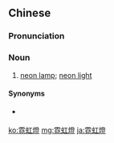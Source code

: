 {{also|霓虹灯}}
==Chinese==
{{zh-forms|neon|s=霓虹灯|type=21|alt=霓紅燈}}

===Pronunciation===
{{zh-pron
|m=níhóngdēng
|c=ngai4 hung4 dang1
|h=pfs=ngì-fùng-tên
|mn=gê-hông-teng/tw:nî-hông-teng
|cat=n
}}

===Noun===
{{zh-noun}}

# [[neon lamp]]; [[neon light]]
#: {{zh-x|紅\紅紅 的 霓虹燈 閃閃熾熾，引 我 心 傷悲。|Red '''neon lights''' glimmering make my heart sorrowful.|tr=Âng-âng--ê '''nî-hông-teng''' siám-siám-sih-sih, ín góa sim siong-pi.|ref={{w|陳小雲|lang=zh}} (Chen Xiaoyun), {{w|舞女 (歌曲)|舞女|lang=zh}} (Dancing Lady)|MN}}

====Synonyms====
* {{qualifier|Mainland}} {{zh-l|氖燈}}

[[ko:霓虹燈]]
[[mg:霓虹燈]]
[[ja:霓虹燈]]